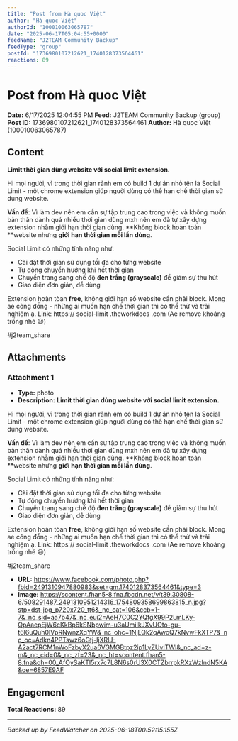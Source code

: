 ```yaml
---
title: "Post from Hà quoc Việt"
author: "Hà quoc Việt"
authorId: "100010063065787"
date: "2025-06-17T05:04:55+0000"
feedName: "J2TEAM Community Backup"
feedType: "group"
postId: "1736980107212621_1740128373564461"
reactions: 89
---
```


# Post from Hà quoc Việt

**Date:** 6/17/2025 12:04:55 PM
**Feed:** J2TEAM Community Backup (group)
**Post ID:** 1736980107212621_1740128373564461
**Author:** Hà quoc Việt (100010063065787)

## Content

**Limit thời gian dùng website với social limit extension.**

Hi mọi người, vì trong thời gian rảnh em có build 1 dự án nhỏ tên là Social Limit - một chrome extension giúp người dùng có thể hạn chế thời gian sử dụng website.

**Vấn đề**: Vì làm dev nên em cần sự tập trung cao trong việc và không muốn bản thân dành quá nhiều thời gian dùng mxh nên em đã tự xây dựng extension nhằm giới hạn thời gian dùng. **Không block hoàn toàn **website nhưng **giới hạn thời gian mỗi lần dùng**.

Social Limit có những tính năng như:
- Cài đặt thời gian sử dụng tối đa cho từng website
- Tự động chuyển hướng khi hết thời gian
- Chuyển trang sang chế độ **đen trắng (grayscale)** để giảm sự thu hút
- Giao diện đơn giản, dễ dùng

Extension hoàn tòan **free**, không giới hạn số website cần phải block. 
Mong ae công đồng - những ai muốn hạn chế thời gian thì có thể thử và trải nghiệm ạ.
Link: https:// social-limit .theworkdocs .com
(Ae remove khoảng trống nhé 😃)

#j2team_share

## Attachments

### Attachment 1
- **Type:** photo
- **Description:** **Limit thời gian dùng website với social limit extension.**

Hi mọi người, vì trong thời gian rảnh em có build 1 dự án nhỏ tên là Social Limit - một chrome extension giúp người dùng có thể hạn chế thời gian sử dụng website.

**Vấn đề**: Vì làm dev nên em cần sự tập trung cao trong việc và không muốn bản thân dành quá nhiều thời gian dùng mxh nên em đã tự xây dựng extension nhằm giới hạn thời gian dùng. **Không block hoàn toàn **website nhưng **giới hạn thời gian mỗi lần dùng**.

Social Limit có những tính năng như:
- Cài đặt thời gian sử dụng tối đa cho từng website
- Tự động chuyển hướng khi hết thời gian
- Chuyển trang sang chế độ **đen trắng (grayscale)** để giảm sự thu hút
- Giao diện đơn giản, dễ dùng

Extension hoàn tòan **free**, không giới hạn số website cần phải block. 
Mong ae công đồng - những ai muốn hạn chế thời gian thì có thể thử và trải nghiệm ạ.
Link: https:// social-limit .theworkdocs .com
(Ae remove khoảng trống nhé 😃)

#j2team_share
- **URL:** https://www.facebook.com/photo.php?fbid=2491310947880983&set=gm.1740128373564461&type=3
- **Image:** https://scontent.fhan5-8.fna.fbcdn.net/v/t39.30808-6/508291487_2491310951214316_1754809358699863815_n.jpg?stp=dst-jpg_p720x720_tt6&_nc_cat=106&ccb=1-7&_nc_sid=aa7b47&_nc_eui2=AeH7C0C2YQfgX99P2LmLKy-QpAaepEjW6cKkBp6kSNbpwim-u3aUmiIkJXvUOto-gu-t6l6uQuh0lVpRNwnzXqYW&_nc_ohc=1NjLQk2qAwoQ7kNvwFkXTP7&_nc_oc=Adkn4PPTswz6oGtj-IjXRIJ-A2act7RCM1nWoFzbyX2ua6VGMGBtpz2ip1LyZUvITWI&_nc_ad=z-m&_nc_cid=0&_nc_zt=23&_nc_ht=scontent.fhan5-8.fna&oh=00_AfOySaKTI5rx7c7L8N6s0rU3X0CTZbrrpkRXzWzlndN5KA&oe=6857E9AF

## Engagement

**Total Reactions:** 89

---
*Backed up by FeedWatcher on 2025-06-18T00:52:15.155Z*

